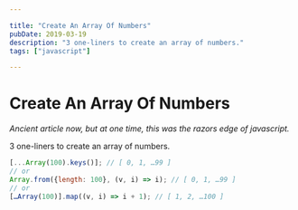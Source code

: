 ```yaml
---

title: "Create An Array Of Numbers"
pubDate: 2019-03-19
description: "3 one-liners to create an array of numbers."
tags: ["javascript"]

---
```


# Create An Array Of Numbers

*Ancient article now, but at one time, this was the razors edge of javascript.*

3 one-liners to create an array of numbers.

```javascript
[...Array(100).keys()]; // ​​​​​[ 0, 1, …99 ]​​​​​
// or
Array.from({length: 100}, (v, i) => i); // ​​​​​[ 0, 1, …99 ]​​​​​
// or
[…Array(100)].map((v, i) => i + 1); // ​​​​​[ 1, 2, …100 ]​​​​​
